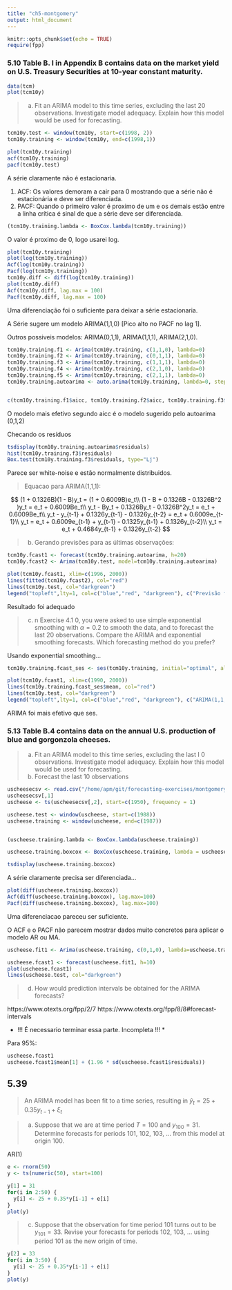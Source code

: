 ```yaml
---
title: "ch5-montgomery"
output: html_document
---
```


```r
knitr::opts_chunk$set(echo = TRUE)
require(fpp)
```

### 5.10 Table B. I in Appendix B contains data on the market yield on U.S. Treasury Securities at 10-year constant maturity.

```r
data(tcm)
plot(tcm10y)
```

> a. Fit an ARIMA model to this time series, excluding the last 20 observations. Investigate model adequacy. Explain how this model would be used for forecasting.

```r
tcm10y.test <- window(tcm10y, start=c(1998, 2))
tcm10y.training <- window(tcm10y, end=c(1998,1))

plot(tcm10y.training)
acf(tcm10y.training)
pacf(tcm10y.test)
```

A série claramente não é estacionaria.

1. ACF: Os valores demoram a cair para 0 mostrando que a série não é estacionária e deve ser diferenciada.
2. PACF: Quando o primeiro valor é proximo de um e os demais estão entre a linha crítica é sinal de que a série deve ser diferenciada.

```r
(tcm10y.training.lambda <- BoxCox.lambda(tcm10y.training))
```

O valor é proximo de 0, logo usarei log.

```r
plot(tcm10y.training)
plot(log(tcm10y.training))
Acf(log(tcm10y.training))
Pacf(log(tcm10y.training))
tcm10y.diff <- diff(log(tcm10y.training))
plot(tcm10y.diff)
Acf(tcm10y.diff, lag.max = 100)
Pacf(tcm10y.diff, lag.max = 100)
```

Uma diferenciação foi o suficiente para deixar a série estacionaria.

A Série sugere um modelo ARIMA(1,1,0) [Pico alto no PACF no lag 1].

Outros possiveis modelos: ARIMA(0,1,1), ARIMA(1,1,1), ARIMA(2,1,0).

```r
tcm10y.training.f1 <- Arima(tcm10y.training, c(1,1,0), lambda=0)
tcm10y.training.f2 <- Arima(tcm10y.training, c(0,1,1), lambda=0)
tcm10y.training.f3 <- Arima(tcm10y.training, c(1,1,1), lambda=0)
tcm10y.training.f4 <- Arima(tcm10y.training, c(2,1,0), lambda=0)
tcm10y.training.f5 <- Arima(tcm10y.training, c(2,1,1), lambda=0)
tcm10y.training.autoarima <- auto.arima(tcm10y.training, lambda=0, stepwise=FALSE, seasonal=FALSE)


c(tcm10y.training.f1$aicc, tcm10y.training.f2$aicc, tcm10y.training.f3$aicc, tcm10y.training.f4$aicc, tcm10y.training.f5$aicc, tcm10y.training.autoarima$aicc)
```

O modelo mais efetivo segundo aicc é o modelo sugerido pelo autoarima (0,1,2)

Checando os resíduos

```r
tsdisplay(tcm10y.training.autoarima$residuals)
hist(tcm10y.training.f3$residuals)
Box.test(tcm10y.training.f3$residuals, type="Lj")
```

Parece ser white-noise e estão normalmente distribuidos.

> Equacao para ARIMA(1,1,1):

$$
(1 + 0.1326B)(1 - B)y_t = (1 + 0.6009B)e_t\\
(1 - B + 0.1326B - 0.1326B^2 )y_t = e_t + 0.6009Be_t\\
y_t - By_t + 0.1326By_t - 0.1326B^2y_t = e_t + 0.6009Be_t\\
y_t - y_{t-1} + 0.1326y_{t-1} - 0.1326y_{t-2} = e_t + 0.6009e_{t-1}\\
y_t = e_t + 0.6009e_{t-1} + y_{t-1} - 0.1325y_{t-1} + 0.1326y_{t-2}\\
y_t = e_t + 0.4684y_{t-1} + 0.1326y_{t-2}
$$

> b) Gerando previsões para as últimas observações:

```r
tcm10y.fcast1 <- forecast(tcm10y.training.autoarima, h=20)
tcm10y.fcast2 <- Arima(tcm10y.test, model=tcm10y.training.autoarima)

plot(tcm10y.fcast1, xlim=c(1996, 2000))
lines(fitted(tcm10y.fcast2), col="red")
lines(tcm10y.test, col="darkgreen")
legend("topleft",lty=1, col=c("blue","red", "darkgreen"), c("Previsão fora da amostra", "Previsão 1 passo a frente", "Test set"))
```

Resultado foi adequado

> c) n Exercise 4.1 0, you were asked to use simple exponential smoothing with $\alpha = 0.2$ to smooth the data, and to forecast the last 20 observations. Compare the ARIMA and exponential smoothing forecasts. Which forecasting method do you prefer?

Usando exponential smoothing...

```r
tcm10y.training.fcast_ses <- ses(tcm10y.training, initial="optimal", alpha=0.2, h=20)

plot(tcm10y.fcast1, xlim=c(1990, 2000))
lines(tcm10y.training.fcast_ses$mean, col="red")
lines(tcm10y.test, col="darkgreen")
legend("topleft",lty=1, col=c("blue","red", "darkgreen"), c("ARIMA(1,1,1)", "ses", "Test set"))
```

ARIMA foi mais efetivo que ses.

### 5.13 Table B.4 contains data on the annual U.S. production of blue and gorgonzola cheeses.

> a. Fit an ARIMA model to this time series, excluding the last I 0 observations. Investigate model adequacy. Explain how this model would be used for forecasting.
> b. Forecast the last 10 observations

```r
uscheesecsv <- read.csv("/home/apm/git/forecasting-exercises/montgomery-ittsaaf/chapter5/tableb4_uscheese.csv", header=TRUE, sep=",")
uscheesecsv[,1]
uscheese <- ts(uscheesecsv[,2], start=c(1950), frequency = 1)

uscheese.test <- window(uscheese, start=c(1988))
uscheese.training <- window(uscheese, end=c(1987))


(uscheese.training.lambda <- BoxCox.lambda(uscheese.training))

uscheese.training.boxcox <- BoxCox(uscheese.training, lambda = uscheese.training.lambda)

tsdisplay(uscheese.training.boxcox)
```

A série claramente precisa ser diferenciada...

```r
plot(diff(uscheese.training.boxcox))
Acf(diff(uscheese.training.boxcox), lag.max=100)
Pacf(diff(uscheese.training.boxcox), lag.max=100)
```

Uma diferenciacao pareceu ser suficiente.

O ACF e o PACF não parecem mostrar dados muito concretos para aplicar o modelo AR ou MA.

```r
uscheese.fit1 <- Arima(uscheese.training, c(0,1,0), lambda=uscheese.training.lambda, include.drift = TRUE)

uscheese.fcast1 <- forecast(uscheese.fit1, h=10)
plot(uscheese.fcast1)
lines(uscheese.test, col="darkgreen")
```

> d. How would prediction intervals be obtained for the ARIMA forecasts?

https://www.otexts.org/fpp/2/7
https://www.otexts.org/fpp/8/8#forecast-intervals

* !!! É necessario terminar essa parte. Incompleta !!! *

Para 95%:

```r
uscheese.fcast1
uscheese.fcast1$mean[1] + (1.96 * sd(uscheese.fcast1$residuals))
```

## 5.39

> An ARIMA model has been fit to a time series, resulting in
> $ŷ_t = 25 + 0.35y_{t-1} + \xi_t$

> a) Suppose that we are at time period $T = 100$ and $y_{100} = 31$. Determine forecasts for periods 101, 102, 103, ... from this model at origin 100.

AR(1)

```r
e <- rnorm(50)
y <- ts(numeric(50), start=100)

y[1] = 31
for(i in 2:50) {
  y[i] <- 25 + 0.35*y[i-1] + e[i]
}
plot(y)

```

> c) Suppose that the observation for time period 101 turns out to be $y_{101} = 33$. Revise your forecasts for periods 102, 103, ... using period 101 as the new origin of time.

```r
y[2] = 33
for(i in 3:50) {
  y[i] <- 25 + 0.35*y[i-1] + e[i]
}
plot(y)
```